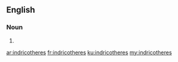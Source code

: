 ==English==

===Noun===
{{head|en|noun plural form}}

# {{plural of|indricothere|lang=en}}

[[ar:indricotheres]]
[[fr:indricotheres]]
[[ku:indricotheres]]
[[my:indricotheres]]